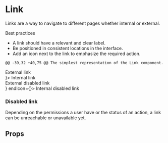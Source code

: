 <!--- Link.stories.mdx --->


# Link

Links are a way to navigate to different pages whether internal or external.

Best practices

- A link should have a relevant and clear label.
- Be positioned in consistent locations in the interface.
- Add an icon next to the link to emphasize the required action.

<Meta title="Design System/Components/Link" component={Link} />

    @@ -39,32 +40,75 @@ The simplest representation of the Link component.

<Canvas>
  <Story name="base">
    <Stack spacing={5}>
      <div>
        <Link href="https://strapi.io/" isExternal>
          External link
        </Link>
      </div>
      <div>
        <Link to="/somewhere-internal" startIcon={<ArrowLeft />}>
          Internal link
        </Link>
      </div>
      <div>
        <Link isExternal href="http://strapi.io" disabled>
          External disabled link
        </Link>
      </div>
      <div>
        <Link to="/somewhere-internal" disabled startIcon={<ArrowLeft />} endIcon={<ChevronRight />}>
          Internal disabled link
        </Link>
      </div>
    </Stack>
  </Story>
</Canvas>

### Disabled link

Depending on the permissions a user have or the status of an action, a link can be unreachable or unavailable yet.

## Props

<ArgsTable of={Link} />
